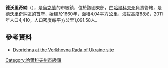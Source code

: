 {{No footnotes|time=2015-09-16T14:20:25+00:00}}
'''德沃里奇納'''（{{lang-uk|Дворічна}}），是[[烏克蘭|烏克蘭]]的市級鎮，位於該國東部，由[[哈爾科夫州|哈爾科夫州]]負責管轄，是[[德沃里奇納區|德沃里奇納區]]的首府，始建於1660年，面積4.04平方公里，海拔高度88米，2011年人口4,410，人口密度每平方公里1,091.58人。

{{coord|49|51|N|37|40|E|display=title|region:UA_type:city_source:GNS-enwiki}}

==參考資料==
* [https://web.archive.org/web/20160304060812/http://w1.c1.rada.gov.ua/pls/z7502/A005?rdat1=09.06.2009&rf7571=32850 Dvorichna at the Verkhovna Rada of Ukraine site]

{{DEFAULTSORT:Дворічна}}
[[Category:哈爾科夫州市級鎮|Category:哈爾科夫州市級鎮]]


{{Kharkiv-geo-stub}}